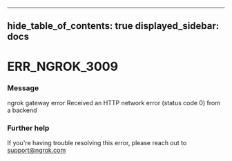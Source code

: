 

---
hide_table_of_contents: true
displayed_sidebar: docs
---


# ERR_NGROK_3009

### Message
ngrok gateway error
Received an HTTP network error (status code 0) from a backend

<ErrorDetails />



### Further help
If you're having trouble resolving this error, please reach out to [support@ngrok.com](mailto:support@ngrok.com?subject=Help%20with%20ERR_NGROK_3009)

